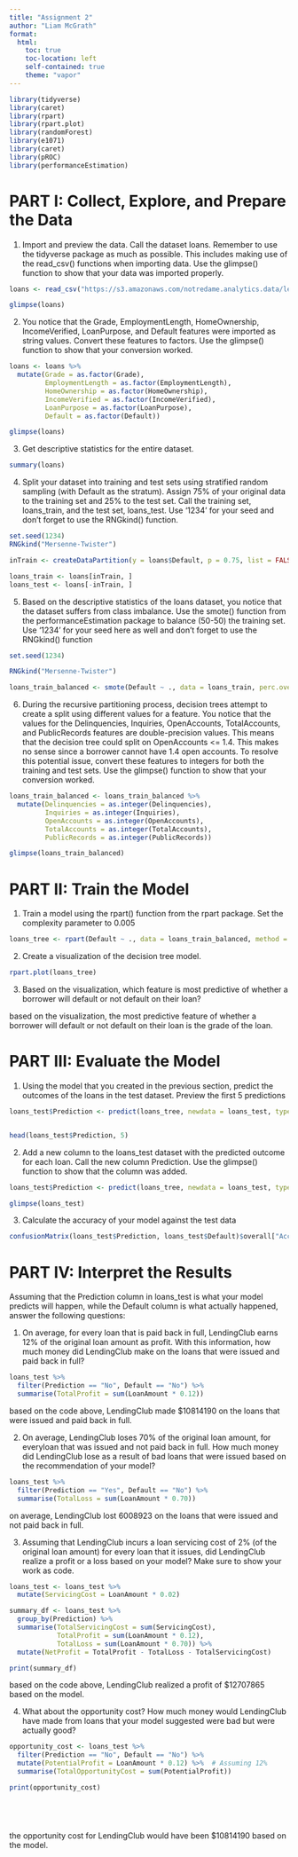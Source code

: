 ---
title: "Assignment 2"
author: "Liam McGrath"
format:
  html:
    toc: true
    toc-location: left
    self-contained: true
    theme: "vapor"
---

```{r}
library(tidyverse)
library(caret)
library(rpart)
library(rpart.plot)
library(randomForest)
library(e1071)
library(caret)
library(pROC)
library(performanceEstimation)
```




# PART I: Collect, Explore, and Prepare the Data

1. Import and preview the data. Call the dataset loans. Remember to use the
tidyverse package as much as possible. This includes making use of the
read_csv() functions when importing data. Use the glimpse() function
to show that your data was imported properly.

```{r}
loans <- read_csv("https://s3.amazonaws.com/notredame.analytics.data/lendingclub.csv")

glimpse(loans)
```

2. You notice that the Grade, EmploymentLength, HomeOwnership,
IncomeVerified, LoanPurpose, and Default features were
imported as string values. Convert these features to factors. Use the
glimpse() function to show that your conversion worked.


```{r}
loans <- loans %>%
  mutate(Grade = as.factor(Grade),
         EmploymentLength = as.factor(EmploymentLength),
         HomeOwnership = as.factor(HomeOwnership),
         IncomeVerified = as.factor(IncomeVerified),
         LoanPurpose = as.factor(LoanPurpose),
         Default = as.factor(Default))

glimpse(loans)
```

3. Get descriptive statistics for the entire dataset.

```{r}
summary(loans)
```


4. Split your dataset into training and test sets using stratified random sampling
(with Default as the stratum). Assign 75% of your original data to the
training set and 25% to the test set. Call the training set, loans_train,
and the test set, loans_test. Use ‘1234’ for your seed and don’t forget to
use the RNGkind() function.

```{r}
set.seed(1234)
RNGkind("Mersenne-Twister")

inTrain <- createDataPartition(y = loans$Default, p = 0.75, list = FALSE)

loans_train <- loans[inTrain, ]
loans_test <- loans[-inTrain, ]
```


5. Based on the descriptive statistics of the loans dataset, you notice that the
dataset suffers from class imbalance. Use the smote() function from the
performanceEstimation package to balance (50-50) the training set.
Use ‘1234’ for your seed here as well and don’t forget to use the
RNGkind() function

```{r}
set.seed(1234)

RNGkind("Mersenne-Twister")

loans_train_balanced <- smote(Default ~ ., data = loans_train, perc.over = 100, k = 5)

```



6. During the recursive partitioning process, decision trees attempt to create a
split using different values for a feature. You notice that the values for the
Delinquencies, Inquiries, OpenAccounts, TotalAccounts,
and PublicRecords features are double-precision values. This means that
the decision tree could split on OpenAccounts <= 1.4. This makes no
sense since a borrower cannot have 1.4 open accounts. To resolve this
potential issue, convert these features to integers for both the training and test
sets. Use the glimpse() function to show that your conversion worked.

```{r}
loans_train_balanced <- loans_train_balanced %>%
  mutate(Delinquencies = as.integer(Delinquencies),
         Inquiries = as.integer(Inquiries),
         OpenAccounts = as.integer(OpenAccounts),
         TotalAccounts = as.integer(TotalAccounts),
         PublicRecords = as.integer(PublicRecords))

glimpse(loans_train_balanced)
```



# PART II: Train the Model

1. Train a model using the rpart() function from the rpart package. Set the
complexity parameter to 0.005

```{r}
loans_tree <- rpart(Default ~ ., data = loans_train_balanced, method = "class", cp = 0.005)
```


2. Create a visualization of the decision tree model.

```{r}
rpart.plot(loans_tree)
```


3. Based on the visualization, which feature is most predictive of whether a borrower will default or not default on their loan?

based on the visualization, the most predictive feature of whether a borrower will default or not default on their loan is the grade of the loan. 


 


# PART III: Evaluate the Model

1. Using the model that you created in the previous section, predict the outcomes
of the loans in the test dataset. Preview the first 5 predictions

```{r}
loans_test$Prediction <- predict(loans_tree, newdata = loans_test, type = "class")


head(loans_test$Prediction, 5)
```


2. Add a new column to the loans_test dataset with the predicted outcome
for each loan. Call the new column Prediction. Use the glimpse()
function to show that the column was added.

```{r}

loans_test$Prediction <- predict(loans_tree, newdata = loans_test, type = "class")

glimpse(loans_test)

```


3. Calculate the accuracy of your model against the test data

```{r}
confusionMatrix(loans_test$Prediction, loans_test$Default)$overall["Accuracy"]

```


# PART IV: Interpret the Results
Assuming that the Prediction column in loans_test is what your model
predicts will happen, while the Default column is what actually happened, answer
the following questions:

1. On average, for every loan that is paid back in full, LendingClub earns 12% of the original loan amount as profit. With this information, how much money did LendingClub make on the loans that were issued and paid back in full?

```{r}
loans_test %>%
  filter(Prediction == "No", Default == "No") %>%
  summarise(TotalProfit = sum(LoanAmount * 0.12))
```
based on the code above, LendingClub made $10814190 on the loans that were issued and paid back in full.




2. On average, LendingClub loses 70% of the original loan amount, for everyloan that was issued and not paid back in full. How much money did LendingClub lose as a result of bad loans that were issued based on the recommendation of your model?

```{r}

loans_test %>%
  filter(Prediction == "Yes", Default == "No") %>%
  summarise(TotalLoss = sum(LoanAmount * 0.70))


```
on average, LendingClub lost 6008923 on the loans that were issued and not paid back in full.

3. Assuming that LendingClub incurs a loan servicing cost of 2% (of the original loan amount) for every loan that it issues, did LendingClub realize a profit or a loss based on your model? Make sure to show your work as code.


```{r}



loans_test <- loans_test %>%
  mutate(ServicingCost = LoanAmount * 0.02)

summary_df <- loans_test %>%
  group_by(Prediction) %>%
  summarise(TotalServicingCost = sum(ServicingCost),
            TotalProfit = sum(LoanAmount * 0.12),
            TotalLoss = sum(LoanAmount * 0.70)) %>%
  mutate(NetProfit = TotalProfit - TotalLoss - TotalServicingCost)

print(summary_df)


```

based on the code above, LendingClub realized a profit of $12707865 based on the model.




4. What about the opportunity cost? How much money would LendingClub
have made from loans that your model suggested were bad but were actually
good?

```{r}


opportunity_cost <- loans_test %>%
  filter(Prediction == "No", Default == "No") %>%
  mutate(PotentialProfit = LoanAmount * 0.12) %>%  # Assuming 12% 
  summarise(TotalOpportunityCost = sum(PotentialProfit))

print(opportunity_cost)






```
the opportunity cost for LendingClub would have been $10814190 based on the model.
